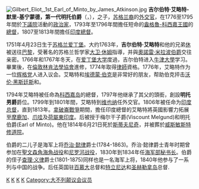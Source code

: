 {{refimprove|time=2018-01-23T09:38:05+00:00}}
{{noteTA
|1=zh-cn:乔治;zh-tw:喬治;zh-hk:佐治;
}}
[[File:Gilbert_Eliot,_1st_Earl_of_Minto_by_James_Atkinson.jpg|thumb]]
'''吉尔伯特·艾略特-默里-基宁蒙德，第一代明托伯爵'''（{{lang-en|Gilbert Elliot-Murray-Kynynmond, 1st Earl of Minto}}，{{bd|1751年|4月23日|1814年|6月21日}}），{{Link-en|第三代明托從男爵吉爾伯特‧艾略特|Sir Gilbert Elliot, 3rd Baronet, of Minto}}之子，[[蘇格蘭人|苏格兰裔]]的[[外交官|外交官]]，在1776至1795年間於[[下議院_(英國)|下議院]]活動的[[政治家|政治家]]，1793年至1796年間擔任短命的[[盎格魯-科西嘉王國|盎格魯-科西嘉王國]]的[[总督|總督]]，1807至1813年間擔任[[印度总督|印度總督]]。

1751年4月23日生于[[苏格兰|苏格兰]][[爱丁堡|爱丁堡]]。大约1763年，'''吉尔伯特·艾略特'''和他的兄弟[[休|休]]被送往[[巴黎|巴黎]]，受著名的苏格兰哲学家[[大卫·休谟|大卫·休姆]]指導，并與[[奥诺雷·米拉波|奧諾雷·米拉波伯爵]]交往亲密。1766年和1767年冬天，在[[爱丁堡大学|爱丁堡大学]]度過，吉尔伯特进入[[牛津大學|牛津大學]]学习。畢業後，在[[倫敦林肯法學協會|倫敦林肯法學協會]]進修{{Verify source}}，1774年取得[[律師|律師]]資格{{Verify source}}。1776年，艾略特作为一位[[輝格黨_(英國)|辉格党]]人进入议会。艾略特和[[埃德蒙·伯克|埃德蒙·伯克]]是非常好的朋友，帮助伯克抨击[[沃伦·黑斯廷斯|沃伦·黑斯廷斯]]和{{Link-en|以利亚·伊姆皮|Elijah Impey}}。

1794年艾略特被任命為[[科西嘉岛|科西嘉岛]]的總督，1797年他继承了其父的頭銜，創設'''明托男爵'''爵位。1799年到1801年間，艾略特到[[维也纳|维也纳]]任外交官。1806年被任命为[[印度总督|印度总督]]，直到1813年。[[拿破崙戰爭|拿破崙戰爭]]期間，擔任印度總督的艾略特將英國影響力拓展至[[摩鹿加群岛|摩鹿加]]、[[爪哇岛|爪哇]]及[[荷屬東印度|荷屬東印度]]。后被授于梅尔干子爵(Viscount Melgund)和明托伯爵(Earl of Minto)。他在1814年6月21日死於[[斯蒂夫尼奇|斯蒂夫尼奇]]，并被葬於[[威斯敏斯特修道院|威斯敏斯特修道院]]。

伯爵的二儿子是海军上将[[乔治·懿律|乔治·懿律]]爵士(1784-1863)。乔治·懿律爵士青年时期曾参加在[[聖文森角|聖文森角]][[海角战役|海角战役]]和[[尼羅河河口海戰|尼罗河战役]]，1830年到1834年任[[海軍部|海军部]][[秘書長|秘书长]]。伯爵的侄子[[查理·义律|查理·义律]]爵士(1801-1875)同样也是一名海军上将，1840年他参与了一系列与中国的战争。后任英国驻[[百慕大|百慕大]]总督和[[特立尼达|特立尼达]]和[[圣赫勒拿岛|圣赫勒拿岛]]总督.

{{leader|[[乔治·希拉里奥·巴洛|乔治·希拉里奥·巴洛]]|[[印度总督|印度总督]]<br />1807-1813|[[弗朗西斯·罗顿-黑斯廷斯|弗朗西斯·罗顿-黑斯廷斯]]}}

{{印度總督}}
{{明托伯爵}}
{{Authority control}}

[[Category:聯合王國伯爵|K]]
[[Category:印度总督|K]]
[[Category:愛丁堡大學校友|K]]
[[Category:牛津大學基督堂學院校友|K]]
[[Category:大不列颠议会议员|Category:大不列颠议会议员]]